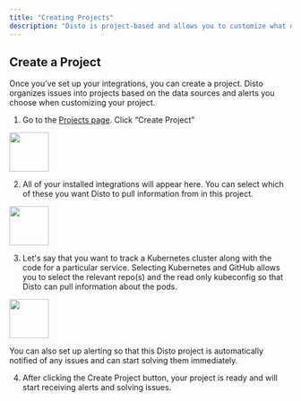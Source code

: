 ```yaml
---
title: "Creating Projects"
description: "Disto is project-based and allows you to customize what data sources you want to track together."
---
```


## Create a Project

Once you’ve set up your integrations, you can create a project. Disto organizes issues into projects based on the data sources and alerts you choose when customizing your project. 

1. Go to the [Projects page](https://app.distoai.com/projects). Click “Create Project”

<img height="70" src="/images/create_project.png" />

2. All of your installed integrations will appear here. You can select which of these you want Disto to pull information from in this project. 

<img height="70" src="/images/project_form.png" />

3. Let's say that you want to track a Kubernetes cluster along with the code for a particular service. Selecting Kubernetes and GitHub allows you to select the relevant repo(s) and the read only kubeconfig so that Disto can pull information about the pods. 

<img height="70" src="/images/project_form_2.png" />

You can also set up alerting so that this Disto project is automatically notified of any issues and can start solving them immediately. 

4. After clicking the Create Project button, your project is ready and will start receiving alerts and solving issues. 

